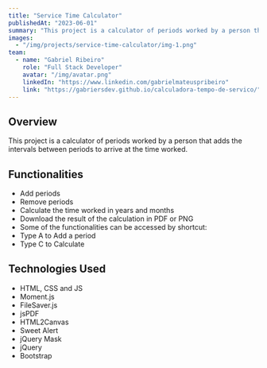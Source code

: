 ```yaml
---
title: "Service Time Calculator"
publishedAt: "2023-06-01"
summary: "This project is a calculator of periods worked by a person that adds the intervals between periods to arrive at the time worked."
images:
  - "/img/projects/service-time-calculator/img-1.png"
team:
  - name: "Gabriel Ribeiro"
    role: "Full Stack Developer"
    avatar: "/img/avatar.png"
    linkedIn: "https://www.linkedin.com/gabrielmateuspribeiro"
    link: "https://gabriersdev.github.io/calculadora-tempo-de-servico/"
---
```


## Overview

This project is a calculator of periods worked by a person that adds the intervals between periods to arrive at the time worked.

## Functionalities

- Add periods
- Remove periods
- Calculate the time worked in years and months
- Download the result of the calculation in PDF or PNG
- Some of the functionalities can be accessed by shortcut:
- Type A to Add a period
- Type C to Calculate

## Technologies Used

- HTML, CSS and JS
- Moment.js
- FileSaver.js
- jsPDF
- HTML2Canvas
- Sweet Alert
- jQuery Mask
- jQuery
- Bootstrap

